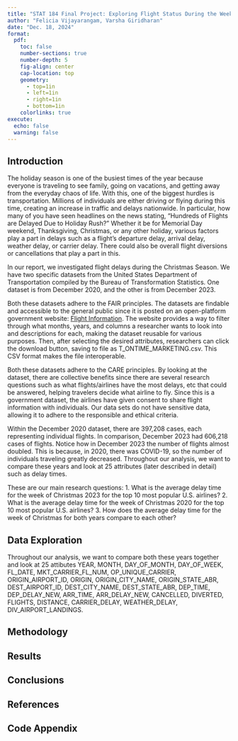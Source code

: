 ```yaml
---
title: "STAT 184 Final Project: Exploring Flight Status During the Week of Christmas"
author: "Felicia Vijayarangam, Varsha Giridharan"
date: "Dec. 18, 2024"
format: 
  pdf: 
    toc: false
    number-sections: true
    number-depth: 5
    fig-align: center
    cap-location: top
    geometry: 
      - top=1in
      - left=1in
      - right=1in
      - bottom=1in
    colorlinks: true
execute: 
  echo: false
  warning: false
---
```


## Introduction
The holiday season is one of the busiest times of the year because everyone is traveling to see family, going on vacations, and getting away from the everyday chaos of life. With this, one of the biggest hurdles is transportation. Millions of individuals are either driving or flying during this time, creating an increase in traffic and delays nationwide. In particular, how many of you have seen headlines on the news stating, "Hundreds of Flights are Delayed Due to Holiday Rush?" Whether it be for Memorial Day weekend, Thanksgiving, Christmas, or any other holiday, various factors play a part in delays such as a flight's departure delay, arrival delay, weather delay, or carrier delay. There could also be overall flight diversions or cancellations that play a part in this. 

In our report, we investigated flight delays during the Christmas Season. We have two specific datasets from the United States Department of Transportation compiled by the Bureau of Transformation Statistics. One dataset is from December 2020, and the other is from December 2023. 

Both these datasets adhere to the FAIR principles. The datasets are findable and accessible to the general public since it is posted on an open-platform government website: [Flight Information](https://www.transtats.bts.gov/DL_SelectFields.aspx?gnoyr_VQ=FGK&QO_fu146_anzr=b0-gvzr). The website provides a way to filter through what months, years, and columns a researcher wants to look into and descriptions for each, making the dataset reusable for various purposes. Then, after selecting the desired attributes, researchers can click the download button, saving to file as T_ONTIME_MARKETING.csv. This CSV format makes the file interoperable. 

Both these datasets adhere to the CARE principles. By looking at the dataset, there are collective benefits since there are several research questions such as what flights/airlines have the most delays, etc that could be answered, helping travelers decide what airline to fly. Since this is a government dataset, the airlines have given consent to share flight information with individuals. Our data sets do not have sensitive data, allowing it to adhere to the responsible and ethical criteria.

Within the December 2020 dataset, there are 397,208  cases, each representing individual flights. In comparison, December 2023 had 606,218 cases of flights. Notice how in December 2023 the number of flights almost doubled. This is because, in 2020, there was COVID-19, so the number of individuals traveling greatly decreased. Throughout our analysis, we want to compare these years and look at 25 attributes (later described in detail) such as delay times. 

These are our main research questions:
1. What is the average delay time for the week of Christmas 2023 for the top 10 most popular U.S. airlines?
2. What is the average delay time for the week of  Christmas 2020 for the top 10 most popular U.S. airlines?
3. How does the average delay time for the week of Christmas for both years compare to each other? 

## Data Exploration
Throughout our analysis, we want to compare both these years together and look at 25 attibutes YEAR, MONTH, DAY_OF_MONTH, DAY_OF_WEEK, FL_DATE, MKT_CARRIER_FL_NUM, OP_UNIQUE_CARRIER, ORIGIN_AIRPORT_ID, ORIGIN, ORIGIN_CITY_NAME, ORIGIN_STATE_ABR, DEST_AIRPORT_ID, DEST_CITY_NAME, DEST_STATE_ABR, DEP_TIME, DEP_DELAY_NEW, ARR_TIME, ARR_DELAY_NEW, CANCELLED, DIVERTED, FLIGHTS, DISTANCE, CARRIER_DELAY, WEATHER_DELAY, DIV_AIRPORT_LANDINGS. 

## Methodology 

## Results

## Conclusions

## References

## Code Appendix

```r

```
